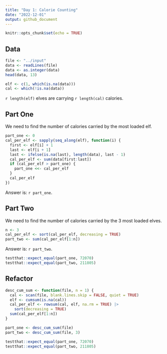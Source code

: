 ```yaml
---
title: "Day 1: Calorie Counting"
date: "2022-12-01"
output: github_document
---
```


```r
knitr::opts_chunk$set(echo = TRUE)
```

## Data

```r
file <- "../input"
data <- readLines(file)
data <- as.integer(data)
head(data, 13)

elf <- c(1, which(is.na(data)))
cal <- which(!is.na(data))
```

`r length(elf)` elves are carrying `r length(cal)` calories.

## Part One

We need to find the number of calories carried by the most loaded elf.

```r
part_one <- 0
cal_per_elf <- sapply(seq_along(elf), function(i) {
  first <- elf[i] + 1
  last <- elf[i + 1]
  last <- ifelse(is.na(last), length(data), last - 1)
  cal_per_elf <- sum(data[first:last])
  if (cal_per_elf > part_one) {
    part_one <<- cal_per_elf
  }
  cal_per_elf
})
```

Answer is: `r part_one`.

## Part Two

We need to find the number of calories carried by the 3 most loaded elves.

```r
n <- 3
cal_per_elf <- sort(cal_per_elf, decreasing = TRUE)
part_two <- sum(cal_per_elf[1:n])
```

Answer is: `r part_two`.

```r
testthat::expect_equal(part_one, 72070)
testthat::expect_equal(part_two, 211805)
```

## Refactor

```r
desc_cum_sum <- function(file, n = 1) {
  cal <- scan(file, blank.lines.skip = FALSE, quiet = TRUE)
  elf <- cumsum(is.na(cal))
  cal_per_elf <- rowsum(cal, elf, na.rm = TRUE) |>
    sort(decreasing = TRUE)
  sum(cal_per_elf[1:n])
}

part_one <- desc_cum_sum(file)
part_two <- desc_cum_sum(file, 3)
```

```r
testthat::expect_equal(part_one, 72070)
testthat::expect_equal(part_two, 211805)
```
